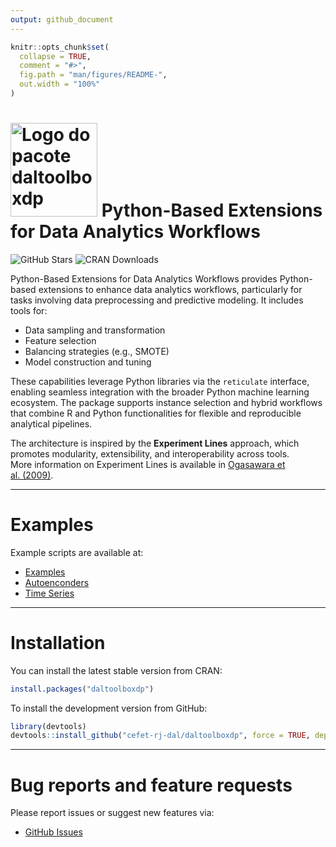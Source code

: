 ```yaml
---
output: github_document
---
```


<!-- README.md is generated from README.Rmd. Please edit that file -->

```r
knitr::opts_chunk$set(
  collapse = TRUE,
  comment = "#>",
  fig.path = "man/figures/README-",
  out.width = "100%"
)
```

# <img src='https://raw.githubusercontent.com/cefet-rj-dal/daltoolboxdp/master/inst/logo.png' alt='Logo do pacote daltoolboxdp' align='centre' height='150' width='139'/> Python-Based Extensions for Data Analytics Workflows

<!-- badges: start -->
![GitHub Stars](https://img.shields.io/github/stars/cefet-rj-dal/daltoolboxdp?logo=Github)
![CRAN Downloads](https://cranlogs.r-pkg.org/badges/daltoolboxdp)
<!-- badges: end -->

Python-Based Extensions for Data Analytics Workflows provides Python-based extensions to enhance data analytics workflows, particularly for tasks involving data preprocessing and predictive modeling. It includes tools for:

- Data sampling and transformation  
- Feature selection  
- Balancing strategies (e.g., SMOTE)  
- Model construction and tuning

These capabilities leverage Python libraries via the `reticulate` interface, enabling seamless integration with the broader Python machine learning ecosystem. The package supports instance selection and hybrid workflows that combine R and Python functionalities for flexible and reproducible analytical pipelines.

The architecture is inspired by the **Experiment Lines** approach, which promotes modularity, extensibility, and interoperability across tools.  
More information on Experiment Lines is available in [Ogasawara et al. (2009)](https://doi.org/10.1007/978-3-642-02279-1_20).

---

# Examples

Example scripts are available at:

- [Examples](https://github.com/cefet-rj-dal/daltoolboxdp/tree/main/examples)
- [Autoenconders](https://github.com/cefet-rj-dal/daltoolboxdp/tree/main/autoencoder)
- [Time Series](https://github.com/cefet-rj-dal/daltoolboxdp/tree/main/timeseries)

---

# Installation

You can install the latest stable version from CRAN:

```r
install.packages("daltoolboxdp")
```

To install the development version from GitHub:

```r
library(devtools)
devtools::install_github("cefet-rj-dal/daltoolboxdp", force = TRUE, dependencies = FALSE, upgrade = "never")
```

---

# Bug reports and feature requests

Please report issues or suggest new features via:

- [GitHub Issues](https://github.com/cefet-rj-dal/daltoolboxdp/issues)
